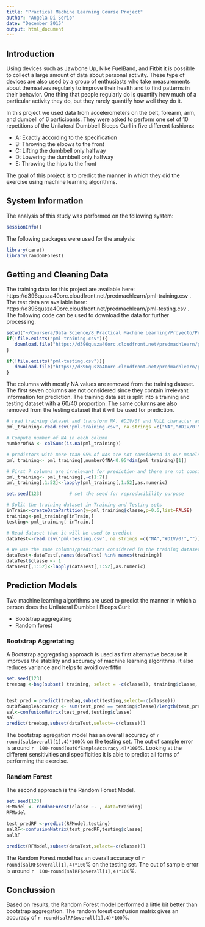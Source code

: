 ```yaml
---
title: "Practical Machine Learning Course Project"
author: "Angela Di Serio"
date: "December 2015"
output: html_document
---
```


## Introduction
Using devices such as Jawbone Up, Nike FuelBand, and Fitbit it is possible to collect a large amount of data about personal activity. These type of devices are also used by a group of enthusiasts who take measurements about themselves regularly to improve their health and to find patterns in their behavior. One thing that people regularly do is quantify how much of a particular activity they do, but they rarely quantify how well they do it.

In this project we used data from accelerometers on the belt, forearm, arm, and dumbell of 6 participants. They were asked to perform one set of 10 repetitions of the Unilateral Dumbbell Biceps Curl in five different fashions: 

* A: Exactly according to the specification
* B: Throwing the elbows to the front 
* C: Lifting the dumbbell only halfway
* D: Lowering the dumbbell only halfway
* E: Throwing the hips to the front

The goal of this project is to predict the manner in which they did the exercise using machine learning algorithms. 

## System Information
The analysis of this study was performed on the following system:
``` r
sessionInfo()
```

The following packages were used for the analysis:
``` r
library(caret)
library(randomForest)

```
## Getting and Cleaning Data
The training data for this project are available here:
https://d396qusza40orc.cloudfront.net/predmachlearn/pml-training.csv
. The test data are available here:
https://d396qusza40orc.cloudfront.net/predmachlearn/pml-testing.csv
. The following code can be used to download the data for further processing.

``` r
setwd("~/Coursera/Data Science/8_Practical Machine Learning/Proyecto/PracticalMachineLearning")
if(!file.exists("pml-training.csv")){
   download.file("https://d396qusza40orc.cloudfront.net/predmachlearn/pml-training.csv","pml-training.csv",method="libcurl")
}

if(!file.exists("pml-testing.csv")){
   download.file("https://d396qusza40orc.cloudfront.net/predmachlearn/pml-testing.csv","pml-testing.csv",method="libcurl")
}

```
The columns with mostly  NA values are removed from the training dataset. The first seven columns are not considered since they contain irrelevant information for prediction. The training data set is split into a training and testing dataset with a 60/40 proportion. The same columns are also removed from the testing dataset that it will be used for prediction. 

``` r
# read training dataset and transform NA, #DIV/0! and NULL character as Missing Values
pml_training<-read.csv("pml-training.csv", na.strings =c("NA","#DIV/0!",""))

# Compute number of NA in each column  
numberOfNA <- colSums(is.na(pml_training))     

# predictors with more than 95% of NAs are not considered in our models
pml_training<- pml_training[,numberOfNA<0.95*dim(pml_training)[1]] 

# First 7 columns are irrelevant for prediction and there are not considered
pml_training<- pml_training[,-c(1:7)]   
pml_training[,1:52]<-lapply(pml_training[,1:52],as.numeric)

set.seed(123)          # set the seed for reproducibility purpose

# Split the training dataset in Training and Testing sets
inTrain<-createDataPartition(y=pml_training$classe,p=0.6,list=FALSE)
training<-pml_training[inTrain,]
testing<-pml_training[-inTrain,]

# Read dataset that it will be used to predict  
dataTest<-read.csv("pml-testing.csv", na.strings =c("NA","#DIV/0!",""))

# We use the same columns/predictors considered in the training dataset 
dataTest<-dataTest[,names(dataTest) %in% names(training)]
dataTest$classe <- 1
dataTest[,1:52]<-lapply(dataTest[,1:52],as.numeric)

```

## Prediction Models
Two machine learning algorithms are used to predict the manner in which a person does the Unilateral Dumbbell Biceps Curl:

* Bootstrap aggregating
* Random forest

### Bootstrap Aggretating
A Bootstrap aggregating approach is used as first alternative because it improves the stability and accuracy of machine learning algorithms. It also reduces variance and helps to avoid overfittin


``` r
set.seed(123)
treebag <-bag(subset( training, select = -c(classe)), training$classe, B=10, bagControl=bagControl(fit=ctreeBag$fit,predict=ctreeBag$pred, aggregate=ctreeBag$aggregate))


test_pred = predict(treebag,subset(testing,select=-c(classe)))
outOfSampleAccuracy <- sum(test_pred == testing$classe)/length(test_pred)
sal<-confusionMatrix(test_pred,testing$classe)
sal
predict(treebag,subset(dataTest,select=-c(classe)))

```

The bootstrap agregation model has an overall accuracy of `r round(sal$overall[1],4)*100`% on the testing set. The out of sample error is around `r  100-round(outOfSampleAccuracy,4)*100`%. Looking at the different sensitivities and specificities it is able to predict all forms of performing the exercise.

### Random Forest
The second approach is the Random Forest Model.

``` r
set.seed(123)
RFModel <- randomForest(classe ~. , data=training)
RFModel

test_predRF <-predict(RFModel,testing)
salRF<-confusionMatrix(test_predRF,testing$classe)
salRF

predict(RFModel,subset(dataTest,select=-c(classe)))

```
The Random Forest model has an overall accuracy of `r round(salRF$overall[1],4)*100`% on the testing set. The out of sample error is around `r  100-round(salRF$overall[1],4)*100`%. 

## Conclussion
Based on results, the Random Forest model performed a little bit better than bootstrap aggregation. The random forest confusion matrix gives an accuracy of `r round(salRF$overall[1],4)*100`%.


